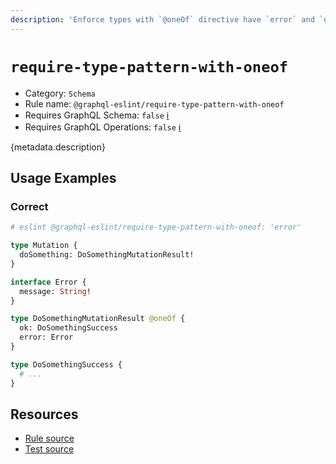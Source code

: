 ```yaml
---
description: 'Enforce types with `@oneOf` directive have `error` and `ok` fields.'
---
```


# `require-type-pattern-with-oneof`

- Category: `Schema`
- Rule name: `@graphql-eslint/require-type-pattern-with-oneof`
- Requires GraphQL Schema: `false`
  [ℹ️](/docs/getting-started#extended-linting-rules-with-graphql-schema)
- Requires GraphQL Operations: `false`
  [ℹ️](/docs/getting-started#extended-linting-rules-with-siblings-operations)

{metadata.description}

## Usage Examples

### Correct

```graphql
# eslint @graphql-eslint/require-type-pattern-with-oneof: 'error'

type Mutation {
  doSomething: DoSomethingMutationResult!
}

interface Error {
  message: String!
}

type DoSomethingMutationResult @oneOf {
  ok: DoSomethingSuccess
  error: Error
}

type DoSomethingSuccess {
  # ...
}
```

## Resources

- [Rule source](https://github.com/B2o5T/graphql-eslint/tree/master/packages/plugin/src/rules/require-type-pattern-with-oneof.ts)
- [Test source](https://github.com/B2o5T/graphql-eslint/tree/master/packages/plugin/__tests__/require-type-pattern-with-oneof.spec.ts)
